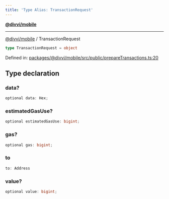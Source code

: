 ```yaml
---
title: 'Type Alias: TransactionRequest'
---
```

[**@divvi/mobile**](../README)

---

[@divvi/mobile](../README) / TransactionRequest
```ts
type TransactionRequest = object
```

Defined in: [packages/@divvi/mobile/src/public/prepareTransactions.ts:20](https://github.com/divvi-xyz/divvi-mobile/blob/main/packages/@divvi/mobile/src/public/prepareTransactions.ts#L20)

## Type declaration

### data?

```ts
optional data: Hex;
```

### estimatedGasUse?

```ts
optional estimatedGasUse: bigint;
```

### gas?

```ts
optional gas: bigint;
```

### to

```ts
to: Address
```

### value?

```ts
optional value: bigint;
```
